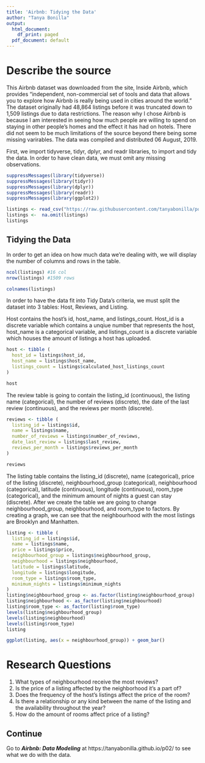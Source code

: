 ```yaml
---
title: 'Airbnb: Tidying the Data'
author: "Tanya Bonilla"
output:
  html_document:
    df_print: paged
  pdf_document: default
---
```


# Describe the source
  This Airbnb dataset was downloaded from the site, Inside Airbnb, which provides "independent, non-commercial set of tools and data that allows you to explore how Airbnb is really being used in cities around the world." The dataset originally had 48,864 listings before it was truncated down to 1,509 listings due to data restrictions. The reason why I chose Airbnb is because I am interested in seeing how much people are willing to spend on staying in other people's homes and the effect it has had on hotels.
  There did not seem to be much limitations of the source beyond there being some missing varirables.
  The data was compiled and distributed 06 August, 2019.
  
First, we import tidyverse, tidyr, dplyr, and readr libraries, to import and tidy the data. In order to have clean data, we must omit any missing observations.
```r
suppressMessages(library(tidyverse))
suppressMessages(library(tidyr))
suppressMessages(library(dplyr))
suppressMessages(library(readr))
suppressMessages(library(ggplot2))

listings <- read_csv("https://raw.githubusercontent.com/tanyabonilla/portfolio/master/listings.csv", col_types = cols())
listings <-  na.omit(listings)
listings
```
## Tidying the Data
  
  In order to get an idea on how much data we're dealing with, we will display the number of columns and rows in the table.
```r
ncol(listings) #16 col
nrow(listings) #1509 rows
```

```r
colnames(listings)
```

 In order to have the data fit into Tidy Data's criteria, we must split the dataset into 3 tables: Host, Reviews, and Listing.

  Host contains the host's id, host_name, and listings_count. Host_id is a discrete variable which contains a unqiue number that represents the host, host_name is a categorical variable, and listings_count is a discrete variable which houses the amount of listings a host has uploaded.
```r
host <- tibble (
  host_id = listings$host_id,
  host_name = listings$host_name,
  listings_count = listings$calculated_host_listings_count
)

host
```

The review table is going to contain the listing_id (continuous), the listing name (categorical), the number of reviews (discrete),
the date of the last review (continuous), and the reviews per month (discrete).
```r
reviews <- tibble (
  listing_id = listings$id,
  name = listings$name,
  number_of_reviews = listings$number_of_reviews,
  date_last_review = listings$last_review,
  reviews_per_month = listings$reviews_per_month
)

reviews
```

The listing table contains the listing_id (discrete), name (categorical), price of the listing (discrete), neighbourhood_group (categorical), neighbourhood (categorical), latitude (continuous), longitude (continuous), room_type (categorical), and the
minimum amount of nights a guest can stay (discrete). After we create the table we are going to change neighbourhood_group, neighbourhood, and room_type to factors. By creating a graph, we can see that the neighbourhood with the most listings are Brooklyn and Manhatten.
```r
listing <- tibble (
  listing_id = listings$id,
  name = listings$name,
  price = listings$price,
  neighbourhood_group = listings$neighbourhood_group,
  neighbourhood = listings$neighbourhood,
  latitude = listings$latitude,
  longitude = listings$longitude,
  room_type = listings$room_type,
  minimum_nights = listings$minimum_nights
)
listing$neighbourhood_group <- as.factor(listing$neighbourhood_group)
listing$neighbourhood <- as_factor(listing$neighbourhood)
listing$room_type <- as_factor(listing$room_type)
levels(listing$neighbourhood_group)
levels(listing$neighbourhood)
levels(listing$room_type)
listing

ggplot(listing, aes(x = neighbourhood_group)) + geom_bar()
```

# Research Questions

1. What types of neighbourhood receive the most reviews? 
2. Is the price of a listing affected by the neighborhood it's a part of?
3. Does the frequency of the host's listings affect the price of the room?
4. Is there a relationship or any kind between the name of the listing and the availability throughout the year?
5. How do the amount of rooms affect price of a listing?

## Continue

Go to ***Airbnb: Data Modeling*** at https://tanyabonilla.github.io/p02/ to see what we do with the data.